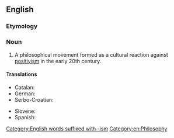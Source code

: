 ==English==
{{wikipedia}}

===Etymology===
{{suffix|en|irrational|ism}}

===Noun===
{{en-noun|~}}

# A philosophical movement formed as a cultural reaction against [[positivism]] in the early 20th century.

====Translations====
{{trans-top|philosophical movement}}
* Catalan: {{t|ca|irracionalisme|m}}
* German: {{t|de|Irrationalismus|m}}
* Serbo-Croatian: {{t+|sh|iracionalizam|m}}
{{trans-mid}}
* Slovene: {{t|sl|iracionalizem|m}}
* Spanish: {{t|es|irracionalismo|m}}
{{trans-bottom}}

[[Category:English words suffixed with -ism]]
[[Category:en:Philosophy]]